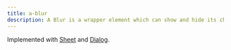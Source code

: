```yaml
---
title: a-blur
description: A Blur is a wrapper element which can show and hide its children.
---
```



<Elements />

Implemented with [Sheet](/sv-frontend-library/mono/components/sheet) and [Dialog](/sv-frontend-library/mono/components/dialog).

<TSDocs source="/elements/packages/blur/src/Blur.ts" />
